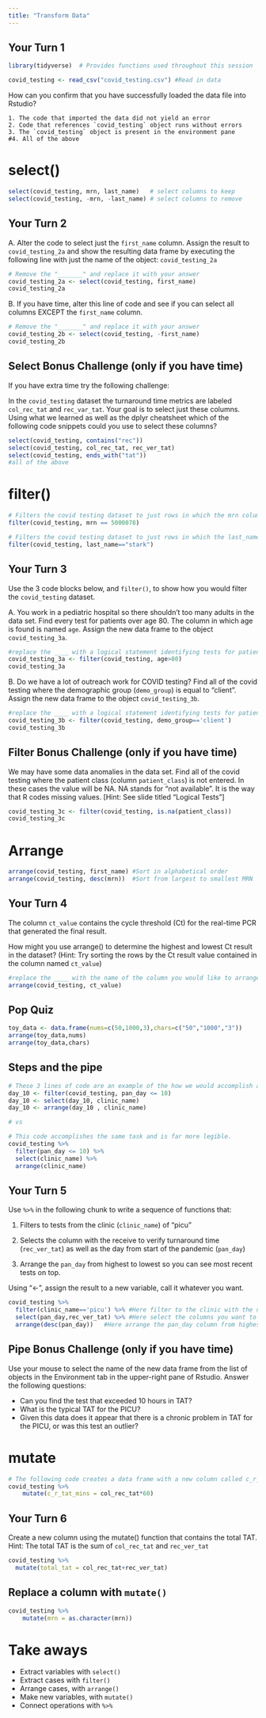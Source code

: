```yaml
---
title: "Transform Data"
---
```


## Your Turn 1

```r
library(tidyverse)  # Provides functions used throughout this session

covid_testing <- read_csv("covid_testing.csv") #Read in data
```

How can you confirm that you have successfully loaded the data file into Rstudio?

	1. The code that imported the data did not yield an error
	2. Code that references `covid_testing` object runs without errors
	3. The `covid_testing` object is present in the environment pane
	#4. All of the above


# select()

```r
select(covid_testing, mrn, last_name)   # select columns to keep
select(covid_testing, -mrn, -last_name) # select columns to remove 
```

## Your Turn 2

A. Alter the code to select just the `first_name` column. Assign the result to `covid_testing_2a` and show the resulting data frame by executing the following line with just the name of the object: `covid_testing_2a` 

```r
# Remove the "_______" and replace it with your answer
covid_testing_2a <- select(covid_testing, first_name)
covid_testing_2a
```

B. If you have time, alter this line of code and see if you can select all columns EXCEPT the `first_name` column.

```r
# Remove the "_______" and replace it with your answer
covid_testing_2b <- select(covid_testing, -first_name)
covid_testing_2b
```

## Select Bonus Challenge (only if you have time)

If you have extra time try the following challenge:

In the `covid_testing` dataset the turnaround time metrics are labeled `col_rec_tat` and `rec_var_tat`. Your goal is to select just these columns. Using what we learned as well as the dplyr cheatsheet which of the following code snippets could you use to select these columns?

```r
select(covid_testing, contains("rec"))
select(covid_testing, col_rec_tat, rec_ver_tat)
select(covid_testing, ends_with("tat"))
#all of the above
```


# filter()

```r
# Filters the covid testing dataset to just rows in which the mrn column is equal to 5000078
filter(covid_testing, mrn == 5000078)
```

```r
# Filters the covid testing dataset to just rows in which the last_name column is equal to "stark"
filter(covid_testing, last_name=="stark")
```

## Your Turn 3

Use the 3 code blocks below, and `filter()`, to show how you would filter the `covid_testing` dataset.


A. You work in a pediatric hospital so there shouldn't too many adults in the data set. Find every test for patients over age 80. The column in which age is found is named `age`. Assign the new data frame to the object `covid_testing_3a`.
```r
#replace the ____ with a logical statement identifying tests for patients greater than 80
covid_testing_3a <- filter(covid_testing, age>80) 
covid_testing_3a
```


B. Do we have a lot of outreach work for COVID testing? Find all of the covid testing where the demographic group (`demo_group`) is equal to "client". Assign the new data frame to the object `covid_testing_3b`.
```r
#replace the ____ with a logical statement identifying tests for patients with demo_group equal to "client"
covid_testing_3b <- filter(covid_testing, demo_group=='client')
covid_testing_3b
```

## Filter Bonus Challenge (only if you have time)

We may have some data anomalies in the data set. Find all of the covid testing where the patient class (column `patient_class`) is not entered. In these cases the value will be NA. NA stands for "not available". It is the way that R codes missing values.  [Hint: See slide titled "Logical Tests"]
```r
covid_testing_3c <- filter(covid_testing, is.na(patient_class))
covid_testing_3c
```


# Arrange

```r
arrange(covid_testing, first_name) #Sort in alphabetical order
arrange(covid_testing, desc(mrn))  #Sort from largest to smallest MRN
```

## Your Turn 4
The column `ct_value` contains the cycle threshold (Ct) for the real-time PCR that generated the final result.

How might you use arrange() to determine the highest and lowest Ct result in the dataset? (Hint: Try sorting the rows by the Ct result value contained in the column named `ct_value`)

```r
#replace the ____ with the name of the column you would like to arrange the dataframe by.
arrange(covid_testing, ct_value)
```


## Pop Quiz

```r
toy_data <- data.frame(nums=c(50,1000,3),chars=c("50","1000","3"))
arrange(toy_data,nums)
arrange(toy_data,chars)
```


## Steps and the pipe

```r
# These 3 lines of code are an example of the how we would accomplish a multi-step analysis based on what we've learned so far. 
day_10 <- filter(covid_testing, pan_day <= 10)
day_10 <- select(day_10, clinic_name)
day_10 <- arrange(day_10 , clinic_name)

# vs

# This code accomplishes the same task and is far more legible. 
covid_testing %>% 
  filter(pan_day <= 10) %>% 
  select(clinic_name) %>% 
  arrange(clinic_name)
```

## Your Turn 5

Use `%>%` in the following chunk to write a sequence of functions that: 

1. Filters to tests from the clinic (`clinic_name`) of "picu"

2. Selects the column with the receive to verify turnaround time (`rec_ver_tat`) as well as the day from start of the pandemic (`pan_day`)

3. Arrange the `pan_day` from highest to lowest so you can see most recent tests on top.

Using "<-", assign the result to a new variable, call it whatever you want.

```r
covid_testing %>% 
  filter(clinic_name=='picu') %>% #Here filter to the clinic with the name "picu"
  select(pan_day,rec_ver_tat) %>% #Here select the columns you want to keep
  arrange(desc(pan_day))   #Here arrange the pan_day column from highest to lowest (HINT: See the arrange section of this file to see how to use the desc() function)
```


## Pipe Bonus Challenge (only if you have time)

Use your mouse to select the name of the new data frame from the list of objects in the Environment tab in the upper-right pane of Rstudio. Answer the following questions:

- Can you find the test that exceeded 10 hours in TAT?
- What is the typical TAT for the PICU?
- Given this data does it appear that there is a chronic problem in TAT for the PICU, or was this test an outlier?


# mutate

```r
# The following code creates a data frame with a new column called c_r_tat_mins which contains the collect to receive TAT quantified in minutes.
covid_testing %>%
	mutate(c_r_tat_mins = col_rec_tat*60)
```

## Your Turn 6
Create a new column using the mutate() function that contains the total TAT. 
Hint: The total TAT is the sum of `col_rec_tat` and `rec_ver_tat`

```r
covid_testing %>% 
  mutate(total_tat = col_rec_tat+rec_ver_tat)
```

## Replace a column with `mutate()`

```r
covid_testing %>%
	mutate(mrn = as.character(mrn))
```


# Take aways

* Extract variables with `select()`  
* Extract cases with `filter()`  
* Arrange cases, with `arrange()`  
* Make new variables, with `mutate()`  
* Connect operations with `%>%`  
